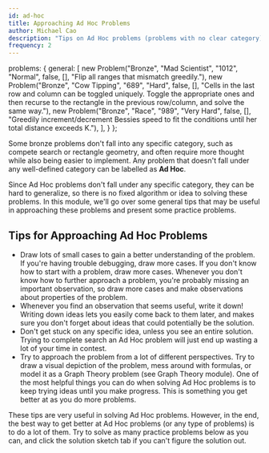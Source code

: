 ```yaml
---
id: ad-hoc
title: Approaching Ad Hoc Problems
author: Michael Cao 
description: "Tips on Ad Hoc problems (problems with no clear category) in the Bronze Division."
frequency: 2
---
```



  problems: {
    general: [
      new Problem("Bronze", "Mad Scientist", "1012", "Normal", false, [], "Flip all ranges that mismatch greedily."),
      new Problem("Bronze", "Cow Tipping", "689", "Hard", false, [], "Cells in the last row and column can be toggled uniquely. Toggle the appropriate ones and then recurse to the rectangle in the previous row/column, and solve the same way."),
      new Problem("Bronze", "Race", "989", "Very Hard", false, [], "Greedily increment/decrement Bessies speed to fit the conditions until her total distance exceeds K."),
    ],
  }
};

Some bronze problems don't fall into any specific category, such as compete search or rectangle geometry, and often require more thought while also being easier to implement. Any problem that doesn't fall under any well-defined category can be labelled as **Ad Hoc**. 

Since Ad Hoc problems don't fall under any specific category, they can be hard to generalize, so there is no fixed algorithm or idea to solving these problems. In this module, we'll go over some general tips that may be useful in approaching these problems and present some practice problems. 

## Tips for Approaching Ad Hoc Problems
<ul>
    <li> Draw lots of small cases to gain a better understanding of the problem. If you're having trouble debugging, draw more cases. If you don't know how to start with a problem, draw more cases. Whenever you don't know how to further approach a problem, you're probably missing an important observation, so draw more cases and make observations about properties of the problem. </li>
    <li> Whenever you find an observation that seems useful, write it down! Writing down ideas lets you easily come back to them later, and makes sure you don't forget about ideas that could potentially be the solution. </li>
    <li> Don't get stuck on any specific idea, unless you see an entire solution. Trying to complete search an Ad Hoc problem will just end up wasting a lot of your time in contest. </li>
    <li> Try to approach the problem from a lot of different perspectives. Try to draw a visual depiction of the problem, mess around with formulas, or model it as a Graph Theory problem (see Graph Theory module). One of the most helpful things you can do when solving Ad Hoc problems is to keep trying ideas until you make progress. This is something you get better at as you do more problems.</li>
</ul>

These tips are very useful in solving Ad Hoc problems. However, in the end, the best way to get better at Ad Hoc problems (or any type of problems) is to do a lot of them. Try to solve as many practice problems below as you can, and click the solution sketch tab if you can't figure the solution out.

<problems-list problems={metadata.problems.general} />

<IncompleteSection>

</IncompleteSection>